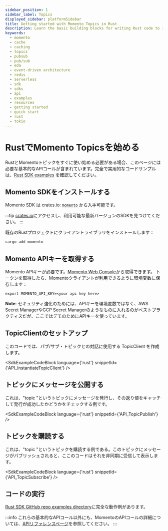 ```yaml
---
sidebar_position: 1
sidebar_label: Topics
displayed_sidebar: platformSidebar
title: Getting started with Momento Topics in Rust
description: Learn the basic building blocks for writing Rust code to interact with Momento Topics.
keywords:
  - momento
  - cache
  - caching
  - topics
  - pubsub
  - pub/sub
  - eda
  - event-driven architecture
  - redis
  - serverless
  - sdk
  - sdks
  - api
  - examples
  - resources
  - getting started
  - quick start
  - rust
  - tokio
---
```



# RustでMomento Topicsを始める

RustとMomentoトピックをすぐに使い始める必要がある場合、このページには必要な基本的なAPIコールが含まれています。完全で実用的なコードサンプルは、[Rust SDK examples](https://github.com/momentohq/client-sdk-rust/tree/main/example) を確認してください。

## Momento SDKをインストールする

Momento SDK は crates.io: [`momento`](https://crates.io/crates/momento) から入手可能です。

:::tip
[crates.io](https://crates.io/crates/momento)にアクセスし、利用可能な最新バージョンのSDKを見つけてください。
:::

既存のRustプロジェクトにクライアントライブラリをインストールします：

```bash
cargo add momento
```

## Momento APIキーを取得する

Momento APIキーが必要です。[Momento Web Console](https://console.gomomento.com/)から取得できます。
トークンを取得したら、Momentoクライアントが利用できるように環境変数に保存します：

```
export MOMENTO_API_KEY=<your api key here>
```

**Note**: セキュリティ強化のためには、APIキーを環境変数ではなく、AWS Secret ManagerやGCP Secret Managerのようなものに入れるのがベストプラクティスだが、ここではデモのためにAPIキーを使っています。

## TopicClientのセットアップ

このコードでは、パブ/サブ・トピックとの対話に使用する TopicClient を作成します。

<SdkExampleCodeBlock language={'rust'} snippetId={'API_InstantiateTopicClient'} />

## トピックにメッセージを公開する

これは、"topic "というトピックにメッセージを発行し、その返り値をキャッチして発行が成功したかどうかをチェックする例です。

<SdkExampleCodeBlock language={'rust'} snippetId={'API_TopicPublish'} />

## トピックを購読する

これは、"topic "というトピックを購読する例である。このトピックにメッセージがパブリッシュされると、ここのコードはそれを非同期に受信して表示します。

<SdkExampleCodeBlock language={'rust'} snippetId={'API_TopicSubscribe'} />

## コードの実行

[Rust SDK GitHub repo examples directory](https://github.com/momentohq/client-sdk-rust/tree/main/example)に完全な動作例があります。

:::info
これらの基本的なAPIコール以外にも、MomentoのAPIコールの詳細については、[APIリファレンスページ](/topics/api-reference)を参照してください。
:::
